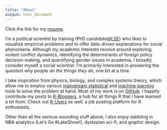 ```yaml
---
title: "About"
output: html_document
---
```


Click the link for my [resume](/img/Ciflikli_CV_041217.pdf).

I'm a political scientist by training (PhD candidate@[LSE](www.lse.ac.uk/international-relations/research/phd-students)) who likes to visualize empirical problems and to offer data-driven explanations for social phenomena. Although my academic interests revolve around exploring violent conflict dynamics, identifying the determinants of foreign policy decision-making, and quantifying gender issues in academia, I broadly consider myself a social scientist: I'm primarily interested in answering the question _why people do the things they do,_ one bit at a time.

I take inspiration from physics, biology, and complex systems theory, which allow me to employ various [mainstream statistical](http://blogs.lse.ac.uk/impactofsocialsciences/2014/09/23/data-science-statistics-communication/) and [machine learning](https://xkcd.com/1838/) tools to solve the problem at hand. Most of my work is on [GitHub](https://github.com/ciflikli). I happily contribute my posts to [R-Bloggers](https://www.r-bloggers.com/), a hub for all things R that I have learned a lot from. Check out [R-Users](https://www.r-users.com/) as well, a job posting platform for R enthusiasts.

Other than all the serious-sounding stuff above, I also enjoy dabbling in NBA analytics (Let's Go #LakeShow!), dystopian sci-fi, and graphic design.
